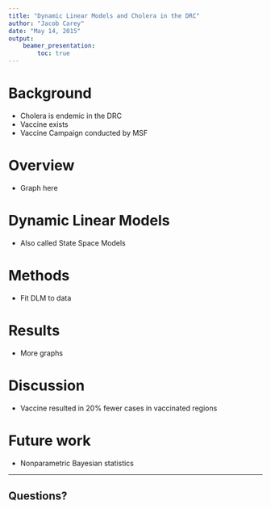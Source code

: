 ```yaml
---
title: "Dynamic Linear Models and Cholera in the DRC"
author: "Jacob Carey"
date: "May 14, 2015"
output: 
    beamer_presentation:
        toc: true
---
```


# Background

- Cholera is endemic in the DRC
- Vaccine exists
- Vaccine Campaign conducted by MSF

# Overview

- Graph here

# Dynamic Linear Models

- Also called State Space Models

# Methods

- Fit DLM to data

# Results

- More graphs

# Discussion

- Vaccine resulted in 20% fewer cases in vaccinated regions

# Future work

- Nonparametric Bayesian statistics

---

## Questions?
